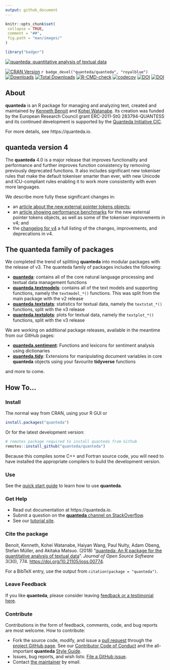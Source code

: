```yaml
---
output: github_document
---
```


```r
knitr::opts_chunk$set(
 collapse = TRUE,
 comment = "##",
 fig.path = "man/images/"
)
```
```r
library("badger")
```

[![quanteda: quantitative analysis of textual data](https://cdn.rawgit.com/quanteda/quanteda/master/images/quanteda_logo.svg)](http://quanteda.io)

<!-- badges: start -->
[![CRAN Version](https://www.r-pkg.org/badges/version/quanteda)](https://CRAN.R-project.org/package=quanteda)
`r badge_devel("quanteda/quanteda", "royalblue")`
[![Downloads](https://cranlogs.r-pkg.org/badges/quanteda)](https://CRAN.R-project.org/package=quanteda)
[![Total Downloads](https://cranlogs.r-pkg.org/badges/grand-total/quanteda?color=orange)](https://CRAN.R-project.org/package=quanteda)
[![R-CMD-check](https://github.com/quanteda/quanteda/actions/workflows/check-standard.yaml/badge.svg)](https://github.com/quanteda/quanteda/actions/workflows/check-standard.yaml)
[![codecov](https://codecov.io/gh/quanteda/quanteda/branch/master/graph/badge.svg)](https://app.codecov.io/gh/quanteda/quanteda) [![DOI](https://zenodo.org/badge/5424649.svg)](https://zenodo.org/badge/latestdoi/5424649)
[![DOI](http://joss.theoj.org/papers/10.21105/joss.00774/status.svg)](https://doi.org/10.21105/joss.00774)
<!-- badges: end -->

## About


**quanteda** is an R package for managing and analyzing text, created and maintained by [Kenneth Benoit](https://kenbenoit.net) and [Kohei Watanabe](https://blog.koheiw.net/). Its creation was funded by the European Research Council grant ERC-2011-StG 283794-QUANTESS and its continued development is supported by the [Quanteda Initiative CIC](https://quanteda.org).

For more details, see https://quanteda.io.

## **quanteda** version 4

The **quanteda** 4.0 is a major release that improves functionality and performance and further improves function consistency by removing previously deprecated functions.  It also includes significant new tokeniser rules that make the default tokeniser smarter than ever, with new Unicode and ICU-compliant rules enabling it to work more consistently with even more languages.

We describe more fully these significant changes in:

* an [article about the new external pointer tokens objects](https://quanteda.io/articles/pkgdown/tokens_xptr.html);
* an [article showing performance benchmarks](https://quanteda.io/articles/pkgdown/benchmarks_xptr.html) for the new external pointer tokens objects, as well as some of the tokeniser improvements in v4; and
* the [changelog for v4](https://github.com/quanteda/quanteda/blob/master/NEWS.md#quanteda-40) a full listing of the changes, improvements, and deprecations in v4.

## The **quanteda** family of packages

We completed the trend of splitting **quanteda** into modular packages with the release of v3. The quanteda family of packages includes the following:

- [**quanteda**](https://github.com/quanteda/quanteda): contains all of the core natural language processing and textual data management functions
- [**quanteda.textmodels**](https://github.com/quanteda/quanteda.textmodels): contains all of the text models and supporting functions, namely the `textmodel_*()` functions. This was split from the main package with the v2 release
- [**quanteda.textstats**](https://github.com/quanteda/quanteda.textstats): statistics for textual data, namely the `textstat_*()` functions, split with the v3 release
- [**quanteda.textplots**](https://github.com/quanteda/quanteda.textplots): plots for textual data, namely the `textplot_*()` functions, split with the v3 release

We are working on additional package releases, available in the meantime from our GitHub pages:

- [**quanteda.sentiment**](https://github.com/quanteda/quanteda.sentiment): Functions and lexicons for sentiment analysis using dictionaries
- [**quanteda.tidy**](https://github.com/quanteda/quanteda.tidy): Extensions for manipulating document variables in core **quanteda** objects using your favourite **tidyverse** functions

and more to come.

## How To...

### Install

The normal way from CRAN, using your R GUI or 
```r
install.packages("quanteda") 
```

Or for the latest development version:
```r
# remotes package required to install quanteda from Github 
remotes::install_github("quanteda/quanteda") 
```

Because this compiles some C++ and Fortran source code, you will need to have installed the appropriate compilers to build the development version.

### Use

See the [quick start guide](https://quanteda.io/articles/pkgdown/quickstart.html) to learn how to use **quanteda**.

### Get Help

* Read out documentation at https://quanteda.io.
* Submit a question on the [**quanteda** channel on StackOverflow](https://stackoverflow.com/questions/tagged/quanteda).
* See our [tutorial site](https://tutorials.quanteda.io/).

### Cite the package

Benoit, Kenneth, Kohei Watanabe, Haiyan Wang, Paul Nulty, Adam Obeng, Stefan Müller, and Akitaka Matsuo. (2018) "[quanteda: An R package for the quantitative analysis of textual data](https://www.theoj.org/joss-papers/joss.00774/10.21105.joss.00774.pdf)". _Journal of Open Source Software_ 3(30), 774. [https://doi.org/10.21105/joss.00774](https://doi.org/10.21105/joss.00774).

For a BibTeX entry, use the output from `citation(package = "quanteda")`.

### Leave Feedback

If you like **quanteda**, please consider leaving [feedback or a testimonial here](https://github.com/quanteda/quanteda/issues/461).

### Contribute

Contributions in the form of feedback, comments, code, and bug reports are most welcome. How to contribute:

* Fork the source code, modify, and issue a [pull request](https://help.github.com/articles/creating-a-pull-request-from-a-fork/) through the [project GitHub page](https://github.com/quanteda/quanteda). See our [Contributor Code of Conduct](https://github.com/quanteda/quanteda/blob/master/CONDUCT.md) and the all-important **quanteda** [Style Guide](https://github.com/quanteda/quanteda/wiki/Style-guide).
* Issues, bug reports, and wish lists: [File a GitHub issue](https://github.com/quanteda/quanteda/issues).
* Contact [the maintainer](mailto:kbenoit@lse.ac.uk) by email.
